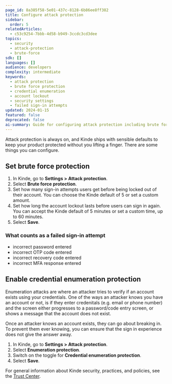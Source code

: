 ```yaml
---
page_id: 8a385f58-5e01-437c-8128-6b86ee8ff382
title: Configure attack protection
sidebar:
  order: 5
relatedArticles:
  - c53c9254-7bbb-4d58-b949-3ccdc3cd3dee
topics:
  - security
  - attack-protection
  - brute-force
sdk: []
languages: []
audience: developers
complexity: intermediate
keywords:
  - attack protection
  - brute force protection
  - credential enumeration
  - account lockout
  - security settings
  - failed sign-in attempts
updated: 2024-01-15
featured: false
deprecated: false
ai-summary: Guide for configuring attack protection including brute force protection settings, credential enumeration protection, and security best practices for account lockouts.
---
```


Attack protection is always on, and Kinde ships with sensible defaults to keep your product protected without you lifting a finger. There are some things you can configure.

## Set brute force protection

1. In Kinde, go to **Settings > Attack protection**.
2. Select **Brute force protection**.
3. Set how many sign-in attempts users get before being locked out of their account. You can choose the Kinde default of 5 or set a custom amount.
4. Set how long the account lockout lasts before users can sign in again. You can accept the Kinde default of 5 minutes or set a custom time, up to 60 minutes.
5. Select **Save**.

### What counts as a failed sign-in attempt

- incorrect password entered
- incorrect OTP code entered
- incorrect recovery code entered
- incorrect MFA response entered

## Enable credential enumeration protection

Enumeration attacks are where an attacker tries to verify if an account exists using your credentials. One of the ways an attacker knows you have an account or not, is if they enter credenitals (e.g. email or phone number) and the screen either progresses to a password/code entry screen, or shows a message that the account does not exist. 

Once an attacker knows an account exists, they can go about breaking in. To prevent them ever knowing, you can ensure that the sign in experience does not give the answer away.

1. In Kinde, go to **Settings > Attack protection**.
2. Select **Enumeration protection**.
3. Switch on the toggle for **Credential enumeration protection**.
4. Select **Save**.

For general information about Kinde security, practices, and policies, see the [Trust Center](/trust-center/security/security-at-kinde/).
